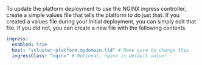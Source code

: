 To update the platform deployment to use the NGINX ingress controller, create a simple values
file that tells the platform to do just that. If you created a values file during your initial
deployment, you can simply edit that file, if you did not, you can create a new file with the
following contents.

```yaml title="Update to use NGINX ingress controller"
ingress:
  enabled: true
  host: "vcluster-platform.mydomain.tld" # Make sure to change this
  ingressClass: "nginx" # Optional, nginx is default value!
```
